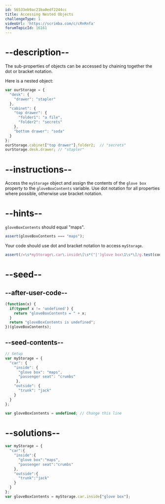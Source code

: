 ```yaml
---
id: 56533eb9ac21ba0edf2244cc
title: Accessing Nested Objects
challengeType: 1
videoUrl: 'https://scrimba.com/c/cRnRnfa'
forumTopicId: 16161
---
```


# --description--

The sub-properties of objects can be accessed by chaining together the dot or bracket notation.

Here is a nested object:

```js
var ourStorage = {
  "desk": {
    "drawer": "stapler"
  },
  "cabinet": {
    "top drawer": { 
      "folder1": "a file",
      "folder2": "secrets"
    },
    "bottom drawer": "soda"
  }
};
ourStorage.cabinet["top drawer"].folder2;  // "secrets"
ourStorage.desk.drawer; // "stapler"
```

# --instructions--

Access the `myStorage` object and assign the contents of the `glove box` property to the `gloveBoxContents` variable. Use dot notation for all properties where possible, otherwise use bracket notation.

# --hints--

`gloveBoxContents` should equal "maps".

```js
assert(gloveBoxContents === "maps");
```

Your code should use dot and bracket notation to access `myStorage`.

```js
assert(/=\s*myStorage\.car\.inside\[\s*("|')glove box\1\s*\]/g.test(code));
```

# --seed--

## --after-user-code--

```js
(function(x) { 
  if(typeof x != 'undefined') { 
    return "gloveBoxContents = " + x;
  }
  return "gloveBoxContents is undefined";
})(gloveBoxContents);
```

## --seed-contents--

```js
// Setup
var myStorage = {
  "car": {
    "inside": {
      "glove box": "maps",
      "passenger seat": "crumbs"
     },
    "outside": {
      "trunk": "jack"
    }
  }
};

var gloveBoxContents = undefined; // Change this line
```

# --solutions--

```js
var myStorage = {
  "car":{
    "inside":{
      "glove box":"maps",
      "passenger seat":"crumbs"
    },
    "outside":{
      "trunk":"jack"
    }
  }
};
var gloveBoxContents = myStorage.car.inside["glove box"];
```
